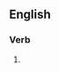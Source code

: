 ==English==

===Verb===
{{head|en|present participle}}

# {{present participle of|regrow|lang=en|nocat=1}}